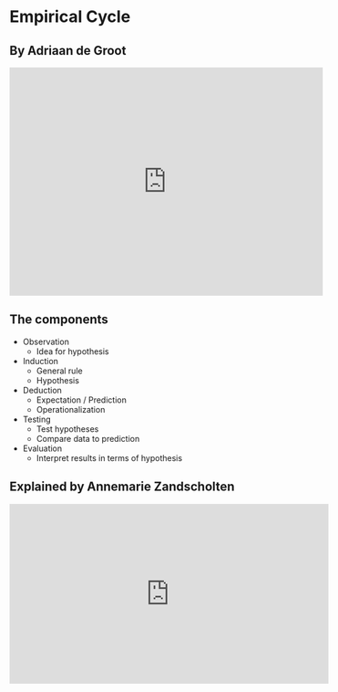# Empirical Cycle

## By Adriaan de Groot

<iframe id="iframe_container" frameborder="0" webkitallowfullscreen="" mozallowfullscreen="" allowfullscreen="" width="550" height="400" src="https://prezi.com/embed/bpjkj8bz_kja/?bgcolor=ffffff&amp;lock_to_path=0&amp;autoplay=0&amp;autohide_ctrls=0&amp;landing_data=bHVZZmNaNDBIWnNjdEVENDRhZDFNZGNIUE43MHdLNWpsdFJLb2ZHanI5a2svK0VieFZlK1cxOTFvS1ZwWVVBNFZRPT0&amp;landing_sign=T515ue0i-w4c7Sok6m5LPjV9-MucmIMETU_ItCafgr8"></iframe>

## The components

* Observation
    * Idea for hypothesis
* Induction
    * General rule
    * Hypothesis
* Deduction
    * Expectation / Prediction
    * Operationalization
* Testing
    * Test hypotheses
    * Compare data to prediction
* Evaluation
    * Interpret results in terms of hypothesis

## Explained by Annemarie Zandscholten

<iframe width="560" height="315" src="https://www.youtube.com/embed/57YvSQNmkEA?rel=0&amp;controls=1" frameborder="0" allowfullscreen></iframe>